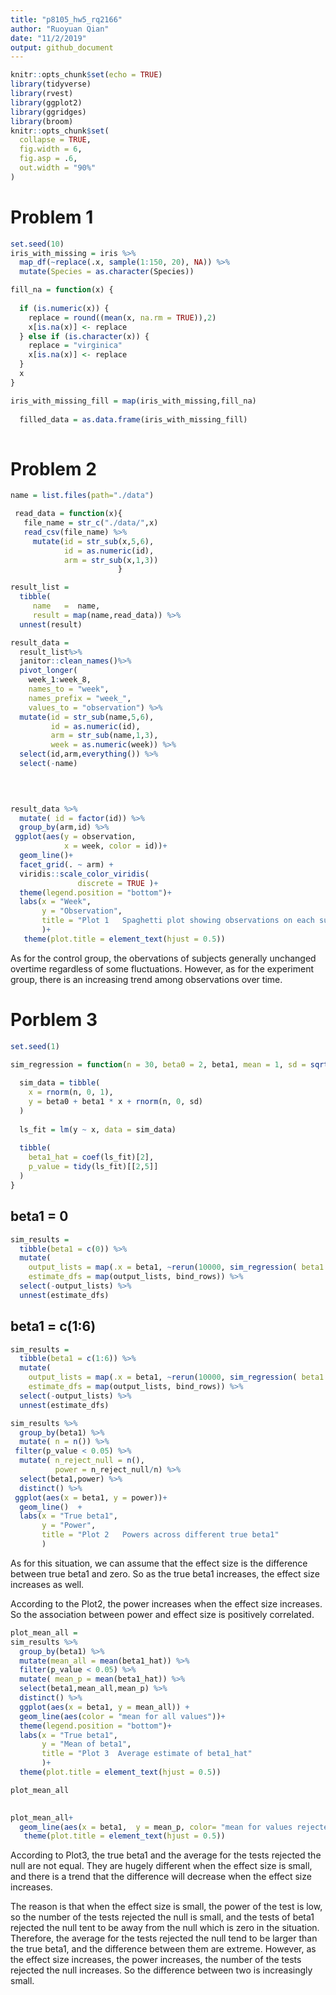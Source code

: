 ```yaml
---
title: "p8105_hw5_rq2166"
author: "Ruoyuan Qian"
date: "11/2/2019"
output: github_document
---
```


```r
knitr::opts_chunk$set(echo = TRUE)
library(tidyverse)
library(rvest)
library(ggplot2)
library(ggridges)
library(broom)
knitr::opts_chunk$set(
  collapse = TRUE,
  fig.width = 6,
  fig.asp = .6,
  out.width = "90%"
)
```

# Problem 1
```r
set.seed(10)
iris_with_missing = iris %>%
  map_df(~replace(.x, sample(1:150, 20), NA)) %>%
  mutate(Species = as.character(Species))
```


```r

fill_na = function(x) {
  
  if (is.numeric(x)) {
    replace = round((mean(x, na.rm = TRUE)),2)
    x[is.na(x)] <- replace
  } else if (is.character(x)) {
    replace = "virginica"
    x[is.na(x)] <- replace
  }
  x
}

iris_with_missing_fill = map(iris_with_missing,fill_na)  
 
  filled_data = as.data.frame(iris_with_missing_fill)
  
```

# Problem 2
```r
name = list.files(path="./data")

 read_data = function(x){
   file_name = str_c("./data/",x)
   read_csv(file_name) %>% 
     mutate(id = str_sub(x,5,6),
            id = as.numeric(id),
            arm = str_sub(x,1,3))
                        }
```

```r

result_list = 
  tibble(
     name   =  name,
     result = map(name,read_data)) %>% 
  unnest(result)

result_data = 
  result_list%>% 
  janitor::clean_names()%>%
  pivot_longer(
    week_1:week_8,
    names_to = "week",
    names_prefix = "week_",
    values_to = "observation") %>% 
  mutate(id = str_sub(name,5,6),
         id = as.numeric(id),
         arm = str_sub(name,1,3),
         week = as.numeric(week)) %>% 
  select(id,arm,everything()) %>% 
  select(-name)

  
 
```

```r
result_data %>% 
  mutate( id = factor(id)) %>% 
  group_by(arm,id) %>% 
 ggplot(aes(y = observation, 
            x = week, color = id))+
  geom_line()+
  facet_grid(. ~ arm) +
  viridis::scale_color_viridis(
               discrete = TRUE )+
  theme(legend.position = "bottom")+
  labs(x = "Week",
       y = "Observation",
       title = "Plot 1   Spaghetti plot showing observations on each subject over time"
       )+
   theme(plot.title = element_text(hjust = 0.5))
```

As for the control group, the obervations of subjects generally unchanged overtime regardless of some fluctuations. However, as for the experiment group, there is an increasing trend among observations over time. 

# Porblem 3
```r
set.seed(1)

sim_regression = function(n = 30, beta0 = 2, beta1, mean = 1, sd = sqrt(50)) {
  
  sim_data = tibble(
    x = rnorm(n, 0, 1),
    y = beta0 + beta1 * x + rnorm(n, 0, sd)
  )
  
  ls_fit = lm(y ~ x, data = sim_data)
  
  tibble(
    beta1_hat = coef(ls_fit)[2],
    p_value = tidy(ls_fit)[[2,5]]
  )
}
```

## beta1 = 0
```r
sim_results = 
  tibble(beta1 = c(0)) %>% 
  mutate(
    output_lists = map(.x = beta1, ~rerun(10000, sim_regression( beta1 = .x))),
    estimate_dfs = map(output_lists, bind_rows)) %>% 
  select(-output_lists) %>% 
  unnest(estimate_dfs)
```

## beta1 = c(1:6)
```r
sim_results = 
  tibble(beta1 = c(1:6)) %>% 
  mutate(
    output_lists = map(.x = beta1, ~rerun(10000, sim_regression( beta1 = .x))),
    estimate_dfs = map(output_lists, bind_rows)) %>% 
  select(-output_lists) %>% 
  unnest(estimate_dfs)

```

```r
sim_results %>% 
  group_by(beta1) %>% 
  mutate( n = n()) %>% 
 filter(p_value < 0.05) %>% 
  mutate( n_reject_null = n(),
          power = n_reject_null/n) %>% 
  select(beta1,power) %>% 
  distinct() %>% 
 ggplot(aes(x = beta1, y = power))+
  geom_line()  +
  labs(x = "True beta1",
       y = "Power",
       title = "Plot 2   Powers across different true beta1"
       )
```

As for this situation, we can assume that the effect size is the difference between true beta1 and zero. So as the true beta1 increases, the effect size increases as well. 

According to the Plot2, the power increases when the effect size increases. So the association between power and effect size is positively correlated.

```r
plot_mean_all = 
sim_results %>% 
  group_by(beta1) %>% 
  mutate(mean_all = mean(beta1_hat)) %>% 
  filter(p_value < 0.05) %>% 
  mutate( mean_p = mean(beta1_hat)) %>%
  select(beta1,mean_all,mean_p) %>% 
  distinct() %>% 
  ggplot(aes(x = beta1, y = mean_all)) +
  geom_line(aes(color = "mean for all values"))+
  theme(legend.position = "bottom")+
  labs(x = "True beta1",
       y = "Mean of beta1",
       title = "Plot 3  Average estimate of beta1_hat"
       )+
  theme(plot.title = element_text(hjust = 0.5))

plot_mean_all
  
```

```r
plot_mean_all+
  geom_line(aes(x = beta1,  y = mean_p, color= "mean for values rejected the null" ))+
   theme(plot.title = element_text(hjust = 0.5))
```

According to Plot3, the true beta1 and the average for the tests rejected the null are not equal. They are hugely different when the effect size is small, and there is a trend that the difference will decrease when the effect size increases.

The reason is that when the effect size is small, the power of the test is low, so the number of the tests rejected the null is small, and the tests of beta1 rejected the null tent to be away from the null which is zero in the situation. Therefore, the average for the tests rejected the null tend to be larger than the true beta1, and the difference between them are extreme. However, as the effect size increases, the power increases, the number of the tests rejected the null increases. So the difference between two is increasingly small.

